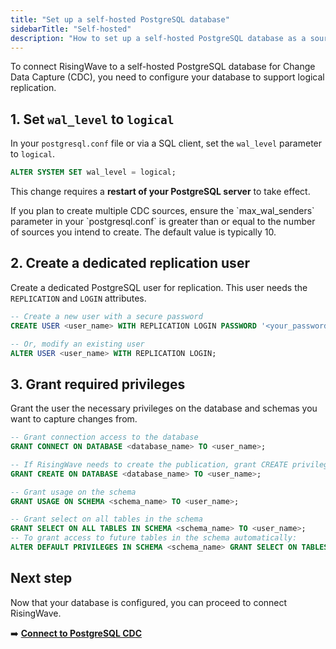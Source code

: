 ```yaml
---
title: "Set up a self-hosted PostgreSQL database"
sidebarTitle: "Self-hosted"
description: "How to set up a self-hosted PostgreSQL database as a source for RisingWave."
---
```


To connect RisingWave to a self-hosted PostgreSQL database for Change Data Capture (CDC), you need to configure your database to support logical replication.

## 1. Set `wal_level` to `logical`

In your `postgresql.conf` file or via a SQL client, set the `wal_level` parameter to `logical`.

```sql
ALTER SYSTEM SET wal_level = logical;
```

This change requires a **restart of your PostgreSQL server** to take effect.

<Note>
If you plan to create multiple CDC sources, ensure the `max_wal_senders` parameter in your `postgresql.conf` is greater than or equal to the number of sources you intend to create. The default value is typically 10.
</Note>

## 2. Create a dedicated replication user

Create a dedicated PostgreSQL user for replication. This user needs the `REPLICATION` and `LOGIN` attributes.

```sql
-- Create a new user with a secure password
CREATE USER <user_name> WITH REPLICATION LOGIN PASSWORD '<your_password>';

-- Or, modify an existing user
ALTER USER <user_name> WITH REPLICATION LOGIN;
```

## 3. Grant required privileges

Grant the user the necessary privileges on the database and schemas you want to capture changes from.

```sql
-- Grant connection access to the database
GRANT CONNECT ON DATABASE <database_name> TO <user_name>;

-- If RisingWave needs to create the publication, grant CREATE privilege
GRANT CREATE ON DATABASE <database_name> TO <user_name>;

-- Grant usage on the schema
GRANT USAGE ON SCHEMA <schema_name> TO <user_name>;

-- Grant select on all tables in the schema
GRANT SELECT ON ALL TABLES IN SCHEMA <schema_name> TO <user_name>;
-- To grant access to future tables in the schema automatically:
ALTER DEFAULT PRIVILEGES IN SCHEMA <schema_name> GRANT SELECT ON TABLES TO <user_name>;
```

## Next step

Now that your database is configured, you can proceed to connect RisingWave.

➡️ **[Connect to PostgreSQL CDC](/ingestion/sources/postgresql/pg-cdc)** 